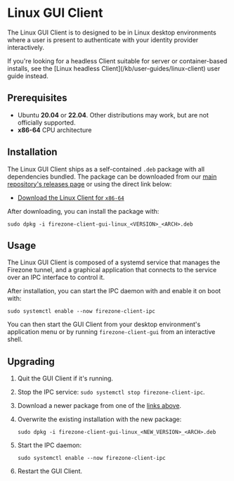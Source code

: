 
# Linux GUI Client

The Linux GUI Client is to designed to be in Linux desktop environments where a
user is present to authenticate with your identity provider interactively.

<Alert color="info">
  If you're looking for a headless Client suitable for server or container-based
  installs, see the [Linux headless Client](/kb/user-guides/linux-client) user
  guide instead.
</Alert>

## Prerequisites

- Ubuntu **20.04** or **22.04**. Other distributions may work, but are not
  officially supported.
- **x86-64** CPU architecture

## Installation

The Linux GUI Client ships as a self-contained `.deb` package with all
dependencies bundled. The package can be downloaded from our
[main repository's releases page](https://github.com/firezone/firezone/releases)
or using the direct link below:

- [Download the Linux Client for `x86-64`](/dl/firezone-client-headless-linux/latest/x86_64)

After downloading, you can install the package with:

```
sudo dpkg -i firezone-client-gui-linux_<VERSION>_<ARCH>.deb
```

## Usage

The Linux GUI Client is composed of a systemd service that manages the Firezone
tunnel, and a graphical application that connects to the service over an IPC
interface to control it.

After installation, you can start the IPC daemon with and enable it on boot
with:

```
sudo systemctl enable --now firezone-client-ipc
```

You can then start the GUI Client from your desktop environment's application
menu or by running `firezone-client-gui` from an interactive shell.

## Upgrading

1. Quit the GUI Client if it's running.
1. Stop the IPC service: `sudo systemctl stop firezone-client-ipc`.
1. Download a newer package from one of the [links above](#installation).
1. Overwrite the existing installation with the new package:

   ```
   sudo dpkg -i firezone-client-gui-linux_<NEW_VERSION>_<ARCH>.deb
   ```

1. Start the IPC daemon:

   ```
   sudo systemctl enable --now firezone-client-ipc
   ```

1. Restart the GUI Client.

<SupportOptions />
